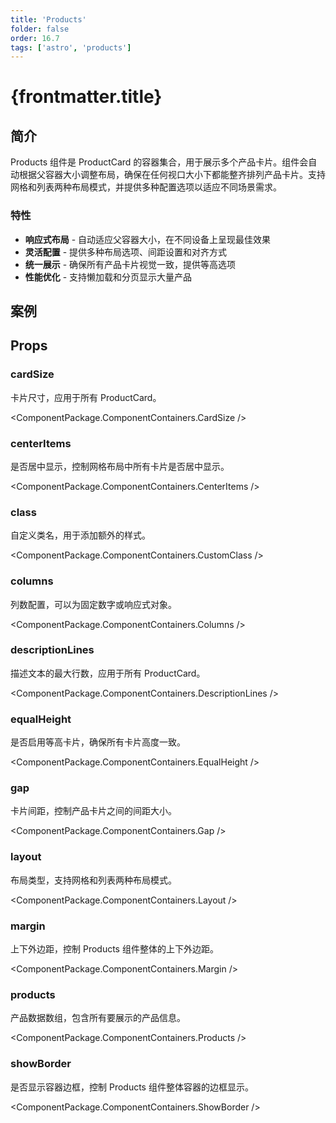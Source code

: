 ```yaml
---
title: 'Products'
folder: false
order: 16.7
tags: ['astro', 'products']
---
```



# {frontmatter.title}

## 简介

Products 组件是 ProductCard 的容器集合，用于展示多个产品卡片。组件会自动根据父容器大小调整布局，确保在任何视口大小下都能整齐排列产品卡片。支持网格和列表两种布局模式，并提供多种配置选项以适应不同场景需求。

### 特性

- **响应式布局** - 自动适应父容器大小，在不同设备上呈现最佳效果
- **灵活配置** - 提供多种布局选项、间距设置和对齐方式
- **统一展示** - 确保所有产品卡片视觉一致，提供等高选项
- **性能优化** - 支持懒加载和分页显示大量产品

## 案例

<ProductsBasic />

## Props

### cardSize

卡片尺寸，应用于所有 ProductCard。

<ComponentPackage.ComponentContainers.CardSize />

### centerItems

是否居中显示，控制网格布局中所有卡片是否居中显示。

<ComponentPackage.ComponentContainers.CenterItems />

### class

自定义类名，用于添加额外的样式。

<ComponentPackage.ComponentContainers.CustomClass />

### columns

列数配置，可以为固定数字或响应式对象。

<ComponentPackage.ComponentContainers.Columns />

### descriptionLines

描述文本的最大行数，应用于所有 ProductCard。

<ComponentPackage.ComponentContainers.DescriptionLines />

### equalHeight

是否启用等高卡片，确保所有卡片高度一致。

<ComponentPackage.ComponentContainers.EqualHeight />

### gap

卡片间距，控制产品卡片之间的间距大小。

<ComponentPackage.ComponentContainers.Gap />

### layout

布局类型，支持网格和列表两种布局模式。

<ComponentPackage.ComponentContainers.Layout />

### margin

上下外边距，控制 Products 组件整体的上下外边距。

<ComponentPackage.ComponentContainers.Margin />

### products

产品数据数组，包含所有要展示的产品信息。

<ComponentPackage.ComponentContainers.Products />

### showBorder

是否显示容器边框，控制 Products 组件整体容器的边框显示。

<ComponentPackage.ComponentContainers.ShowBorder />
